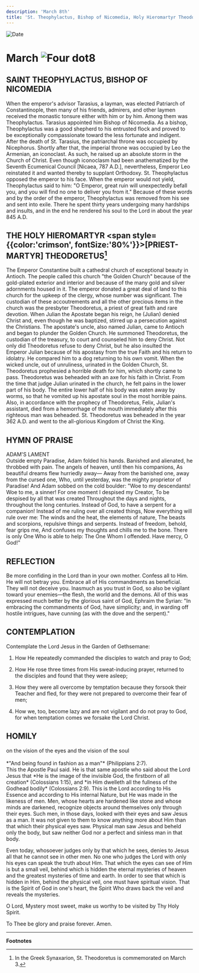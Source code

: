 ```yaml
---
description: 'March 8th'
title: 'St. Theophylactus, Bishop of Nicomedia, Holy Hieromartyr Theodoretus'
---
```


<CustomPaginator />
<RunningHead />

<Image src="/title-imprint.png" height={68} width={50} alt="Date" className="title-imprint"/>

# <div id="date">March <Image className="four-dot" src="/four-dot.png" height={15} width={15} alt="Four dot" />8</div>

## SAINT THEOPHYLACTUS, BISHOP OF NICOMEDIA

When the emperor's advisor Tarasius, a layman, was elected Patriarch of Constantinople, then many of his friends, admirers, and other laymen received the monastic tonsure either with him or by him. Among them was Theophylactus. Tarasius appointed him Bishop of Nicomedia. As a bishop, Theophylactus was a good shepherd to his entrusted flock and proved to be exceptionally compassionate toward the less fortunate and indigent. After the death of St. Tarasius, the patriarchal throne was occupied by Nicephorus. Shortly after that, the imperial throne was occupied by Leo the Armenian, an iconoclast.  As such, he raised up an absolute storm in the Church of Christ. Even though iconoclasm had been anathematized by the Seventh Ecumenical Council [Nicaea, 787 A.D.], nevertheless, Emperor Leo reinstated it and wanted thereby to supplant Orthodoxy. St. Theophylactus opposed the emperor to his face. When the emperor would not yield, Theophylactus said to him: "O Emperor, great ruin will unexpectedly befall you, and you will find no one to deliver you from it." Because of these words and by the order of the emperor, Theophylactus was removed from his see and sent into exile. There he spent thirty years undergoing many hardships and insults, and in the end he rendered his soul to the Lord in about the year 845 A.D.

## THE HOLY HIEROMARTYR <span style={{color:'crimson', fontSize:'80%'}}>[PRIEST-MARTYR]</span> THEODORETUS[^1]

The Emperor Constantine built a cathedral church of exceptional beauty in Antioch. The people called this church "the Golden Church" because of the gold-plated exterior and interior and because of the many gold and silver adornments housed in it. The emperor donated a great deal of land to this church for the upkeep of the clergy, whose number was significant. The custodian of these accoutrements and all the other precious items in the church was the presbyter Theodoretus, a priest of great faith and rare devotion. When Julian the Apostate began his reign, he (Julian) denied Christ and, even though he was baptized, stirred up a persecution against the Christians. The apostate's uncle, also named Julian, came to Antioch and began to plunder the Golden Church. He summoned Theodoretus, the custodian of the treasury, to court and counseled him to deny Christ. Not only did Theodoretus refuse to deny Christ, but he also insulted the Emperor Julian because of his apostasy from the true Faith and his return to idolatry. He compared him to a dog returning to his own vomit. When the wicked uncle, out of unruliness, urinated in the Golden Church, St. Theodoretus prophesied a horrible death for him, which shortly came to pass. Theodoretus was beheaded with an axe for his faith in Christ. From the time that judge Julian urinated in the church, he felt pains in the lower part of his body. The entire lower half of his body was eaten away by worms, so that he vomited up his apostate soul in the most horrible pains. Also, in accordance with the prophecy of Theodoretus, Felix, Julian's assistant, died from a hemorrhage of the mouth immediately after this righteous man was beheaded. St. Theodoretus was beheaded in the year 362 A.D. and went to the all-glorious Kingdom of Christ the King.


## HYMN OF PRAISE
<div style={{textAlign:'center', color:'crimson', fontWeight:'bold'}}>
ADAM'S LAMENT
</div>
Outside empty Paradise, Adam folded his hands.  
Banished and alienated, he throbbed with pain.  
The angels of heaven, until then his companions,  
As beautiful dreams flew hurriedly away—  
Away from the banished one, away from the cursed one,  
Who, until yesterday, was the mighty proprietor of Paradise!  
And Adam sobbed on the cold boulder:  
"Woe to my descendants! Woe to me, a sinner!  
For one moment I despised my Creator,  
To be despised by all that was created  
Throughout the days and nights, throughout the long centuries.  
Instead of God, to have a serpent for a companion!  
Instead of me ruling over all created things,  
Now everything will rule over me:  
The winds and the heat, the elements of nature,  
The beasts and scorpions, repulsive things and serpents.  
Instead of freedom, behold, fear grips me,  
And confuses my thoughts and chills me to the bone.  
There is only One Who is able to help:  
The One Whom I offended. Have mercy, O God!"  


## REFLECTION

Be more confiding in the Lord than in your own mother. Confess all to Him. He will not betray you. Embrace all of His commandments as beneficial. They will not deceive you. Inasmuch as you trust in God, so also be vigilant toward your enemies—the flesh, the world and the demons. All of this was expressed much better by the glorious saint of God, Ephraim the Syrian: "In embracing the commandments of God, have simplicity; and, in warding off hostile intrigues, have cunning (as with the dove and the serpent)."


## CONTEMPLATION

Contemplate the Lord Jesus in the Garden of Gethsemane:

1. How He repeatedly commanded the disciples to watch and pray to God;

2. How He rose three times from His sweat-inducing prayer, returned to the disciples and found that they were asleep;

3. How they were all overcome by temptation because they forsook their Teacher and fled, for they were not prepared to overcome their fear of men;

4. How we, too, become lazy and are not vigilant and do not pray to God, for when temptation comes we forsake the Lord Christ.


## HOMILY
<div style={{textAlign:'center', color:'crimson', fontWeight:'bold'}}>
on the vision of the eyes and the vision of the soul
</div><br />
<div style={{textAlign:'right'}}>
*"And being found in fashion as a man"* (Philippians 2:7).
</div>
This the Apostle Paul said. He is that same apostle who said about the Lord Jesus that *He is the image of the invisible God, the firstborn of all creation* (Colossians 1:15), and *in Him dwelleth all the fullness of the Godhead bodily* (Colossians 2:9). This is the Lord according to His Essence and according to His internal Nature, but He was made in the likeness of men. Men, whose hearts are hardened like stone and whose minds are darkened, recognize objects around themselves only through their eyes. Such men, in those days, looked with their eyes and saw Jesus as a man. It was not given to them to know anything more about Him than that which their physical eyes saw. Physical man saw Jesus and beheld only the body, but saw neither God nor a perfect and sinless man in that body.

Even today, whosoever judges only by that which he sees, denies to Jesus all that he cannot see in other men. No one who judges the Lord with only his eyes can speak the truth about Him. That which the eyes can see of Him is but a small veil, behind which is hidden the eternal mysteries of heaven and the greatest mysteries of time and earth. In order to see that which is hidden in Him, behind the physical veil, one must have spiritual vision.  That is the Spirit of God in one's heart, the Spirit Who draws back the veil and reveals the mysteries.

O Lord, Mystery most sweet, make us worthy to be visited by Thy Holy Spirit.

To Thee be glory and praise forever. Amen.

---

**Footnotes**
[^1]: In the Greek Synaxarion, St. Theodoretus is commemorated on March 3.
